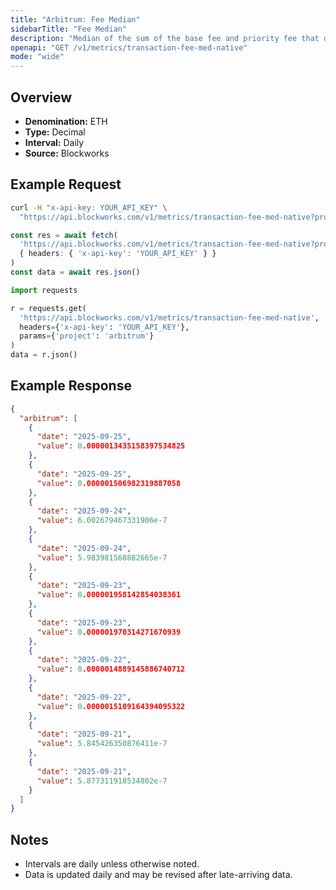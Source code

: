 ```yaml
---
title: "Arbitrum: Fee Median"
sidebarTitle: "Fee Median"
description: "Median of the sum of the base fee and priority fee that day"
openapi: "GET /v1/metrics/transaction-fee-med-native"
mode: "wide"
---
```


## Overview

- **Denomination:** ETH
- **Type:** Decimal
- **Interval:** Daily
- **Source:** Blockworks

## Example Request

<CodeGroup>

```bash cURL
curl -H "x-api-key: YOUR_API_KEY" \
  "https://api.blockworks.com/v1/metrics/transaction-fee-med-native?project=arbitrum"
```

```typescript TypeScript
const res = await fetch(
  'https://api.blockworks.com/v1/metrics/transaction-fee-med-native?project=arbitrum',
  { headers: { 'x-api-key': 'YOUR_API_KEY' } }
)
const data = await res.json()
```

```python Python
import requests

r = requests.get(
  'https://api.blockworks.com/v1/metrics/transaction-fee-med-native',
  headers={'x-api-key': 'YOUR_API_KEY'},
  params={'project': 'arbitrum'}
)
data = r.json()
```

</CodeGroup>

## Example Response

```json
{
  "arbitrum": [
    {
      "date": "2025-09-25",
      "value": 0.0000013435158397534825
    },
    {
      "date": "2025-09-25",
      "value": 0.000001506982319887058
    },
    {
      "date": "2025-09-24",
      "value": 6.002679467331906e-7
    },
    {
      "date": "2025-09-24",
      "value": 5.983981568882665e-7
    },
    {
      "date": "2025-09-23",
      "value": 0.000001958142854038361
    },
    {
      "date": "2025-09-23",
      "value": 0.000001970314271670939
    },
    {
      "date": "2025-09-22",
      "value": 0.0000014889145886740712
    },
    {
      "date": "2025-09-22",
      "value": 0.0000015109164394095322
    },
    {
      "date": "2025-09-21",
      "value": 5.845426350876411e-7
    },
    {
      "date": "2025-09-21",
      "value": 5.877311918534802e-7
    }
  ]
}
```

## Notes
- Intervals are daily unless otherwise noted.
- Data is updated daily and may be revised after late-arriving data.